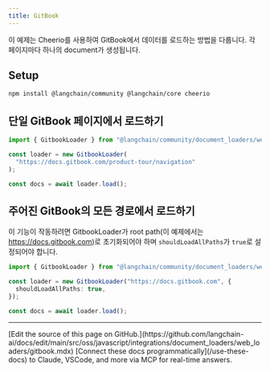 ```yaml
---
title: GitBook
---
```


이 예제는 Cheerio를 사용하여 GitBook에서 데이터를 로드하는 방법을 다룹니다. 각 페이지마다 하나의 document가 생성됩니다.

## Setup

```bash npm
npm install @langchain/community @langchain/core cheerio
```
## 단일 GitBook 페이지에서 로드하기

```typescript
import { GitbookLoader } from "@langchain/community/document_loaders/web/gitbook";

const loader = new GitbookLoader(
  "https://docs.gitbook.com/product-tour/navigation"
);

const docs = await loader.load();
```
## 주어진 GitBook의 모든 경로에서 로드하기

이 기능이 작동하려면 GitbookLoader가 root path(이 예제에서는 https://docs.gitbook.com)로 초기화되어야 하며 `shouldLoadAllPaths`가 `true`로 설정되어야 합니다.

```typescript
import { GitbookLoader } from "@langchain/community/document_loaders/web/gitbook";

const loader = new GitbookLoader("https://docs.gitbook.com", {
  shouldLoadAllPaths: true,
});

const docs = await loader.load();
```

---

<Callout icon="pen-to-square" iconType="regular">
    [Edit the source of this page on GitHub.](https://github.com/langchain-ai/docs/edit/main/src/oss/javascript/integrations/document_loaders/web_loaders/gitbook.mdx)
</Callout>
<Tip icon="terminal" iconType="regular">
    [Connect these docs programmatically](/use-these-docs) to Claude, VSCode, and more via MCP for    real-time answers.
</Tip>
